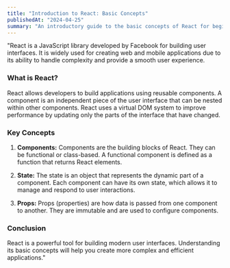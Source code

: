 ```yaml
---
title: "Introduction to React: Basic Concepts"
publishedAt: "2024-04-25"
summary: "An introductory guide to the basic concepts of React for beginner web developers."
---
```


"React is a JavaScript library developed by Facebook for building user interfaces. It is widely used for creating web and mobile applications due to its ability to handle complexity and provide a smooth user experience.

### What is React?

React allows developers to build applications using reusable components. A component is an independent piece of the user interface that can be nested within other components. React uses a virtual DOM system to improve performance by updating only the parts of the interface that have changed.

### Key Concepts

1. **Components:**
   Components are the building blocks of React. They can be functional or class-based. A functional component is defined as a function that returns React elements.

2. **State:**
   The state is an object that represents the dynamic part of a component. Each component can have its own state, which allows it to manage and respond to user interactions.

3. **Props:**
   Props (properties) are how data is passed from one component to another. They are immutable and are used to configure components.

### Conclusion

React is a powerful tool for building modern user interfaces. Understanding its basic concepts will help you create more complex and efficient applications."
